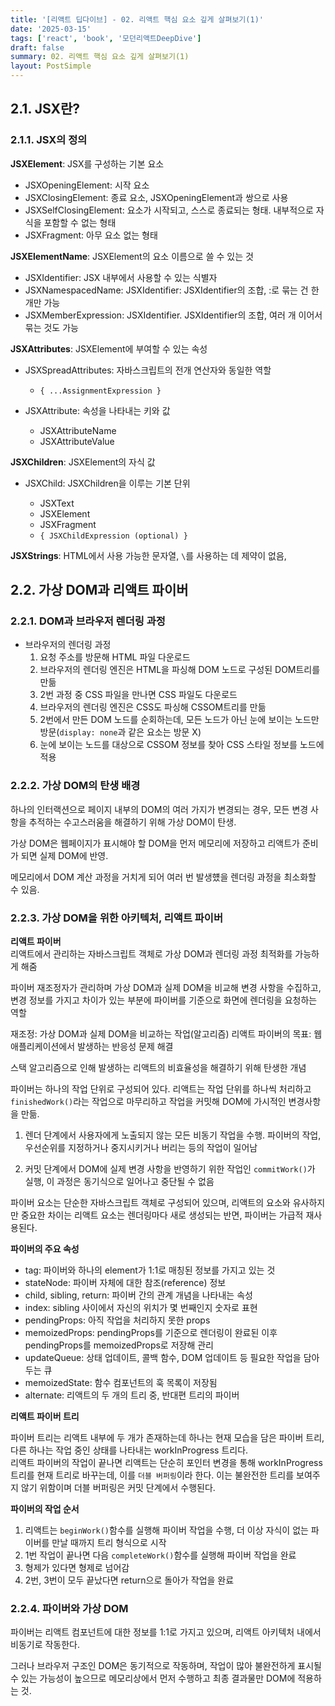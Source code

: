 ```yaml
---
title: '[리액트 딥다이브] - 02. 리액트 핵심 요소 깊게 살펴보기(1)'
date: '2025-03-15'
tags: ['react', 'book', '모던리액트DeepDive']
draft: false
summary: 02. 리액트 핵심 요소 깊게 살펴보기(1)
layout: PostSimple
---
```


## 2.1. JSX란?

### 2.1.1. JSX의 정의

**JSXElement**: JSX를 구성하는 기본 요소

- JSXOpeningElement: 시작 요소
- JSXClosingElement: 종료 요소, JSXOpeningElement과 쌍으로 사용
- JSXSelfClosingElement: 요소가 시작되고, 스스로 종료되는 형태. 내부적으로 자식을 포함할 수 없는 형태
- JSXFragment: 아무 요소 없는 형태

**JSXElementName**: JSXElement의 요소 이름으로 쓸 수 있는 것

- JSXIdentifier: JSX 내부에서 사용할 수 있는 식별자
- JSXNamespacedName: JSXIdentifier: JSXIdentifier의 조합, :로 묶는 건 한 개만 가능
- JSXMemberExpression: JSXIdentifier. JSXIdentifier의 조합, 여러 개 이어서 묶는 것도 가능

**JSXAttributes**: JSXElement에 부여할 수 있는 속성

- JSXSpreadAttributes: 자바스크립트의 전개 연산자와 동일한 역할

  - `{ ...AssignmentExpression }`

- JSXAttribute: 속성을 나타내는 키와 값

  - JSXAttributeName
  - JSXAttributeValue

**JSXChildren**: JSXElement의 자식 값

- JSXChild: JSXChildren을 이루는 기본 단위

  - JSXText
  - JSXElement
  - JSXFragment
  - `{ JSXChildExpression (optional) }`

**JSXStrings**: HTML에서 사용 가능한 문자열, `\`를 사용하는 데 제약이 없음,

## 2.2. 가상 DOM과 리액트 파이버

### 2.2.1. DOM과 브라우저 렌더링 과정

- 브라우저의 렌더링 과정
  1. 요청 주소를 방문해 HTML 파일 다운로드
  2. 브라우저의 렌더링 엔진은 HTML을 파싱해 DOM 노드로 구성된 DOM트리를 만듦
  3. 2번 과정 중 CSS 파일을 만나면 CSS 파일도 다운로드
  4. 브라우저의 렌더링 엔진은 CSS도 파싱해 CSSOM트리를 만듦
  5. 2번에서 만든 DOM 노드를 순회하는데, 모든 노드가 아닌 눈에 보이는 노드만 방문(`display: none`과 같은 요소는 방문 X)
  6. 눈에 보이는 노드를 대상으로 CSSOM 정보를 찾아 CSS 스타일 정보를 노드에 적용

### 2.2.2. 가상 DOM의 탄생 배경

하나의 인터랙션으로 페이지 내부의 DOM의 여러 가지가 변경되는 경우, 모든 변경 사항을 추적하는 수고스러움을 해결하기 위해 가상 DOM이 탄생.

가상 DOM은 웹페이지가 표시해야 할 DOM을 먼저 메모리에 저장하고 리액트가 준비가 되면 실제 DOM에 반영.

메모리에서 DOM 계산 과정을 거치게 되어 여러 번 발생헀을 렌더링 과정을 최소화할 수 있음.

### 2.2.3. 가상 DOM을 위한 아키텍처, 리액트 파이버

**리액트 파이버**  
리액트에서 관리하는 자바스크립트 객체로 가상 DOM과 렌더링 과정 최적화를 가능하게 해줌

파이버 재조정자가 관리하며 가상 DOM과 실제 DOM을 비교해 변경 사항을 수집하고, 변경 정보를 가지고 차이가 있는 부분에 파이버를 기준으로 화면에 렌더링을 요청하는 역할

재조정: 가상 DOM과 실제 DOM을 비교하는 작업(알고리즘)
리액트 파이버의 목표: 웹 애플리케이션에서 발생하는 반응성 문제 해결

스택 알고리즘으로 인해 발생하는 리액트의 비효율성을 해결하기 위해 탄생한 개념

파이버는 하나의 작업 단위로 구성되어 있다. 리액트는 작업 단위를 하나씩 처리하고 `finishedWork()`라는 작업으로 마무리하고 작업을 커밋해 DOM에 가시적인 변경사항을 만듦.

1. 렌더 단계에서 사용자에게 노출되지 않는 모든 비동기 작업을 수행. 파이버의 작업, 우선순위를 지정하거나 중지시키거나 버리는 등의 작업이 일어남

2. 커밋 단계에서 DOM에 실제 변경 사항을 반영하기 위한 작업인 `commitWork()`가 실행, 이 과정은 동기식으로 일어나고 중단될 수 없음

파이버 요소는 단순한 자바스크립트 객체로 구성되어 있으며, 리액트의 요소와 유사하지만 중요한 차이는 리액트 요소는 렌더링마다 새로 생성되는 반면, 파이버는 가급적 재사용된다.

**파이버의 주요 속성**

- tag: 파이버와 하나의 element가 1:1로 매칭된 정보를 가지고 있는 것
- stateNode: 파이버 자체에 대한 참조(reference) 정보
- child, sibling, return: 파이버 간의 관계 개념을 나타내는 속성
- index: sibling 사이에서 자신의 위치가 몇 번째인지 숫자로 표현
- pendingProps: 아직 작업을 처리하지 못한 props
- memoizedProps: pendingProps를 기준으로 렌더링이 완료된 이후 pendingProps를 memoizedProps로 저장해 관리
- updateQueue: 상태 업데이트, 콜백 함수, DOM 업데이트 등 필요한 작업을 담아두는 큐
- memoizedState: 함수 컴포넌트의 훅 목록이 저장됨
- alternate: 리액트의 두 개의 트리 중, 반대편 트리의 파이버

**리액트 파이버 트리**

파이버 트리는 리액트 내부에 두 개가 존재하는데 하나는 현재 모습을 담은 파이버 트리, 다른 하나는 작업 중인 상태를 나타내는 workInProgress 트리다.  
리액트 파이버의 작업이 끝나면 리액트는 단순히 포인터 변경을 통해 workInProgress 트리를 현재 트리로 바꾸는데, 이를 `더블 버퍼링`이라 한다. 이는 불완전한 트리를 보여주지 않기 위함이며 더블 버퍼링은 커밋 단계에서 수행된다.

**파이버의 작업 순서**

1. 리액트는 `beginWork()`함수를 실행해 파이버 작업을 수행, 더 이상 자식이 없는 파이버를 만날 때까지 트리 형식으로 시작
2. 1번 작업이 끝나면 다음 `completeWork()`함수를 실행해 파이버 작업을 완료
3. 형제가 있다면 형제로 넘어감
4. 2번, 3번이 모두 끝났다면 return으로 돌아가 작업을 완료

### 2.2.4. 파이버와 가상 DOM

파이버는 리액트 컴포넌트에 대한 정보를 1:1로 가지고 있으며, 리액트 아키텍처 내에서 비동기로 작동한다.

그러나 브라우저 구조인 DOM은 동기적으로 작동하며, 작업이 많아 불완전하게 표시될 수 있는 가능성이 높으므로 메모리상에서 먼저 수행하고 최종 결과물만 DOM에 적용하는 것.
